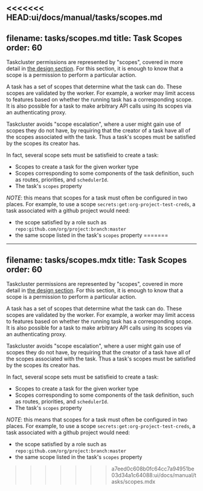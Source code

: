 <<<<<<< HEAD:ui/docs/manual/tasks/scopes.md
---
filename: tasks/scopes.md
title: Task Scopes
order: 60
---

Taskcluster permissions are represented by "scopes", covered in more detail in
[the design section](/docs/manual/design/apis/hawk/scopes). For this section, it
is enough to know that a scope is a permission to perform a particular action.

A task has a set of scopes that determine what the task can do.  These scopes
are validated by the worker.  For example, a worker may limit access to
features based on whether the running task has a corresponding scope. It is
also possible for a task to make arbitrary API calls using its scopes via an
authenticating proxy.

Taskcluster avoids "scope escalation", where a user might gain use of scopes
they do not have, by requiring that the creator of a task have all of the
scopes associated with the task. Thus a task's scopes must be satisfied by the
scopes its creator has.

In fact, several scope sets must be satisfieid to create a task:
 * Scopes to create a task for the given worker type
 * Scopes corresponding to some components of the task definition, such as
   routes, priorities, and `schedulerId`.
 * The task's `scopes` property

*NOTE*: this means that scopes for a task must often be configured in two places.  For example, to use a scope `secrets:get:org-project-test-creds`, a task associated with a github project would need:
 * the scope satisfied by a role such as `repo:github.com/org/project:branch:master`
 * the same scope listed in the task's `scopes` property
=======
---
filename: tasks/scopes.mdx
title: Task Scopes
order: 60
---

Taskcluster permissions are represented by "scopes", covered in more detail in
[the design section](/docs/manual/design/apis/hawk/scopes). For this section, it
is enough to know that a scope is a permission to perform a particular action.

A task has a set of scopes that determine what the task can do.  These scopes
are validated by the worker.  For example, a worker may limit access to
features based on whether the running task has a corresponding scope. It is
also possible for a task to make arbitrary API calls using its scopes via an
authenticating proxy.

Taskcluster avoids "scope escalation", where a user might gain use of scopes
they do not have, by requiring that the creator of a task have all of the
scopes associated with the task. Thus a task's scopes must be satisfied by the
scopes its creator has.

In fact, several scope sets must be satisfieid to create a task:
 * Scopes to create a task for the given worker type
 * Scopes corresponding to some components of the task definition, such as
   routes, priorities, and `schedulerId`.
 * The task's `scopes` property

*NOTE*: this means that scopes for a task must often be configured in two places.  For example, to use a scope `secrets:get:org-project-test-creds`, a task associated with a github project would need:
 * the scope satisfied by a role such as `repo:github.com/org/project:branch:master`
 * the same scope listed in the task's `scopes` property
>>>>>>> a7eed0c608b0fc64cc7a94951be03d34a1c64088:ui/docs/manual/tasks/scopes.mdx
